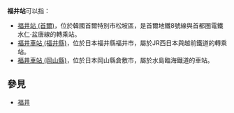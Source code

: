 '''福井站'''可以指：

* [[福井站_(首爾)|福井站 (首爾)]]，位於韓國首爾特別市松坡區，是首爾地鐵8號線與首都圈電鐵水仁·盆唐線的轉乘站。
* [[福井車站_(福井縣)|福井車站 (福井縣)]]，位於日本福井縣福井市，屬於JR西日本與越前鐵道的轉乘站。
* [[福井車站_(岡山縣)|福井車站 (岡山縣)]]，位於日本岡山縣倉敷市，屬於水島臨海鐵道的車站。

== 參見 ==
* [[福井|福井]]

{{Disambiguation|Cat=三字車站名消歧義|Fu}}